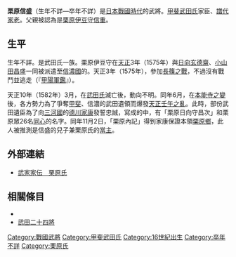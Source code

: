 {{日本武士
|名稱= 栗原 信盛
|圖片名稱= 
|圖片大小= 
|圖片說明= 
|時代= 戦国時代
|出生日期= 不詳
|出生地點= 
|逝世日期= 不詳
|逝世地點= 
|假名= 
|羅馬字= 
|幼名= 
|改名= 
|别名= 昌清、昌次？<BR>左衛門佐？、日向守？（通稱）
|諡号= 
|神号= 
|戒名= 栗原院芳西大居士
|洗禮名= 
|墓所= 
|朝廷官位= 
|幕府職位= 
|主君= [[武田信玄|武田信玄]]→[[武田勝賴|勝賴]]→[[德川家康|德川家康]]？
|藩= 
|氏族= {{tsl|ja|栗原氏}}
|父母= 父：[[栗原信重|栗原伊豆守信重]]
|養父= 
|養母= 
|兄弟= 
|姐妹= 
|正室= 不詳
|側室= 
|嗣子= 栗原內記？
|嗣女= 
|養子= 
|養女= 
}}
{{japanese|japanese=栗原 信盛|kana=くりはら のぶもり|romaji=Kurihara Nobumori}}
'''栗原信盛'''（生年不詳—卒年不詳）是[[日本戰國時代|日本戰國時代]]的武將。[[甲斐武田氏|甲斐武田氏]]家臣、[[譜代|譜代]][[家老|家老]]。父親被認為是[[栗原信重|栗原伊豆守信重]]。

== 生平 ==
生年不詳。{{tsl|ja|栗原氏}}是武田氏一族。栗原伊豆守在[[天正_(日本)|天正]]3年（1575年）與[[日向玄德齋|日向玄德齋]]、[[小山田昌盛|小山田昌盛]]一同被派遣至[[信濃國|信濃國]]{{tsl|ja|伊那郡}}的{{tsl|ja|大島城}}。天正3年（1575年），參加[[長篠之戰|長篠之戰]]，不過沒有戰鬥並逃走（『[[甲陽軍鑑|甲陽軍鑑]]』）。

天正10年（1582年）3月，在[[武田氏|武田氏]]滅亡後，動向不明。同年6月，在[[本能寺之變|本能寺之變]]後，各方勢力為了爭奪[[甲斐國|甲斐]]、信濃的武田遺領而爆發[[天正壬午之亂|天正壬午之亂]]。此時，部份武田遺臣為了向[[三河國|三河國]]的[[德川家康|德川家康]]發誓忠誠，寫成的{{tsl|ja|天正壬午起請文}}中，有「栗原日向守昌次」和栗原眾26名[[同心|同心]]的名字。同年11月2日，「栗原內記」得到家康保證本領[[栗原鄉|栗原鄉]]，此人被推測是信盛的兒子兼栗原氏的[[當主|當主]]。

== 外部連結 ==
*[http://www2.harimaya.com/sengoku/html/k_kuriha.html 武家家伝＿栗原氏] {{Wayback|url=http://www2.harimaya.com/sengoku/html/k_kuriha.html |date=20201027201433 }}

== 相關條目 ==
*{{tsl|ja|栗原氏}}
*[[武田二十四將|武田二十四將]]

[[Category:戰國武將|Category:戰國武將]]
[[Category:甲斐武田氏|Category:甲斐武田氏]]
[[Category:16世紀出生|Category:16世紀出生]]
[[Category:卒年不詳|Category:卒年不詳]]
[[Category:栗原氏|Category:栗原氏]]